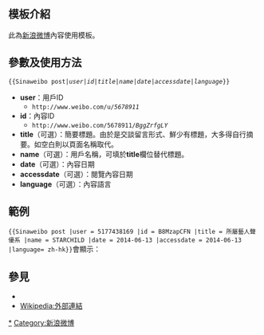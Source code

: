 <includeonly><!-- 在這裡加入模板的保護標識 --></includeonly><noinclude>{{Documentation subpage}}</noinclude>
<!-- 在本行下編輯模板說明 -->
== 模板介紹 ==
此為[[新浪微博]]內容使用模板。

== 參數及使用方法 ==
<tt><nowiki>{{Sinaweibo post|</nowiki>''user''|''id''|''title''|''name''|''date''|''accessdate''|''language''<nowiki>}}</nowiki></tt>

* '''user'''：用戶ID
**<tt><nowiki>http://www.weibo.com/u/</nowiki>''5678911''</tt>
* '''id'''：內容ID 
**<tt><nowiki>http://www.weibo.com/5678911/</nowiki>''BggZrfgLY''</tt>
* '''title'''（可選）：簡要標題。由於是交談留言形式、鮮少有標題，大多得自行摘要。如空白則以頁面名稱取代。
* '''name'''（可選）：用戶名稱，可填於'''title'''欄位替代標題。
* '''date'''（可選）：內容日期
* '''accessdate'''（可選）：閱覽內容日期
* '''language'''（可選）：內容語言

== 範例 ==
<tt><nowiki>{{Sinaweibo post |user = 5177438169 |id = B8MzapCFN |title = 所屬藝人聲優系 |name = STARCHILD |date = 2014-06-13 |accessdate = 2014-06-13 |language= zh-hk}}</nowiki> </tt>會顯示：

{{Sinaweibo post |user = 5177438169 |id = B8MzapCFN |title = 所屬藝人聲優系 |name = STARCHILD |date = 2014-06-13 |accessdate = 2014-06-13 |language= zh-hk}}

== 參見 ==
* {{tl|Sinaweibo}}
* [[Wikipedia:外部連結]]

<includeonly>
{{DEFAULTSORT:Sinaweibo post}}
[[Category:社交网络链接模板|*]]
[[Category:新浪微博]]
</includeonly>